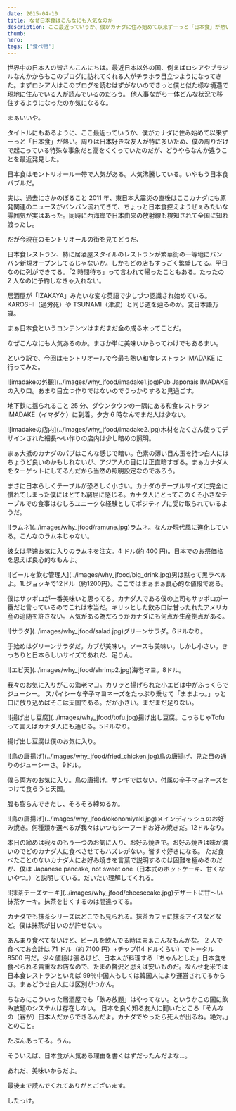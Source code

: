 ```yaml
---
date: 2015-04-10
title: なぜ日本食はこんなにも人気なのか
description: ここ最近っていうか、僕がカナダに住み始めて以来ずーっと「日本食」が熱い。周りは日本好きな友人が特に多いため、僕の周りだけで起こっている特殊な事象だと高をくくっていたのだが、どうやらなんか違うことを最近発見した。
thumb:
hero:
tags: ['食べ物']
---
```


世界中の日本人の皆さんこんにちは。最近日本以外の国、例えばロシアやブラジルなんかからもこのブログに訪れてくれる人がチラホラ目立つようになってきた。まずロシア人はこのブログを読むはずがないのできっと僕と似た様な境遇で現地に住んでいる人が読んでいるのだろう。
他人事ながら一体どんな状況で移住するようになったのか気になるな。

まぁいいや。

タイトルにもあるように、ここ最近っていうか、僕がカナダに住み始めて以来ずーっと「日本食」が熱い。周りは日本好きな友人が特に多いため、僕の周りだけで起こっている特殊な事象だと高をくくっていたのだが、どうやらなんか違うことを最近発見した。

日本食はモントリオール一帯で人気がある。人気沸騰している。いやもう日本食バブルだ。

実は、過去にさかのぼること 2011 年、東日本大震災の直後はここカナダにも原発関連のニュースがバンバン流れてきて、ちょっと日本食控えようぜぇみたいな雰囲気が実はあった。同時に西海岸で日本由来の放射線も検知されて全国に知れ渡ったし。

だが今現在のモントリオールの街を見てどうだ、

日本食レストラン、特に居酒屋スタイルのレストランが繁華街の一等地にバンバン新規オープンしてるじゃないか。しかもどの店もすっごく繁盛してる。平日なのに列ができてる。「2 時間待ち」って言われて帰ったこともある。たったの 2 人なのに予約しなきゃ入れない。

居酒屋が「IZAKAYA」みたいな変な英語で少しづつ認識され始めている。KAROSHI（過労死）や TSUNAMI（津波）と同じ道を辿るのか。変日本語万歳。

まぁ日本食というコンテンツはまだまだ金の成る木ってことだ。

なぜこんなにも人気あるのか。まさか単に美味いからってわけでもあるまい。

という訳で、今回はモントリオールで今最も熱い和食レストラン IMADAKE に行ってみた。

<div>
  ![imadakeの外観](../images/why_jfood/imadake1.jpg)Pub Japonais IMADAKE
  の入り口。あまり目立つ作りではないのでうっかりすると見過ごす。
</div>

地下鉄に揺られること 25 分、ダウンタウンの一隅にある和食レストラン IMADAKE（イマダケ）に到着。夕方 6 時なんでまだ人は少ない。

<div>
  ![imadakeの店内](../images/why_jfood/imadake2.jpg)木材をたくさん使ってデザインされた細長〜い作りの店内は少し暗めの照明。
</div>

まぁ大抵のカナダのパブはこんな感じで暗い。色素の薄い目ん玉を持つ白人にはちょうど良いのかもしれないが、アジア人の目には正直暗すぎる。まぁカナダ人をターゲットにしてるんだから当然の照明設定なのであろう。

まさに日本らしくテーブルが恐ろしく小さい。カナダのテーブルサイズに完全に慣れてしまった僕にはとても窮屈に感じる。カナダ人にとってこのくそ小さなテーブルでの食事はむしろユニークな経験としてポジティブに受け取られているようだ。

<div>
  ![ラムネ](../images/why_jfood/ramune.jpg)ラムネ。なんか現代風に進化している。こんなのラムネじゃない。
</div>

彼女は早速お気に入りのラムネを注文。4 ドル(約 400 円)。日本でのお祭価格を思えば良心的なもんよ。

<div>
  ![ビールを飲む管理人](../images/why_jfood/big_drink.jpg)男は黙って黒ラベルよ。1Lジョッキで12ドル（約1200円）。ここではまぁまぁ良心的な値段である。
</div>

僕はサッポロが一番美味いと思ってる。カナダ人である僕の上司もサッポロが一番だと言っているのでこれは本当だ。キリッとした飲み口は甘ったれたアメリカ産の追随を許さない。人気がある為だろうかカナダにも何点か生産拠点がある。

<div>![サラダ](../images/why_jfood/salad.jpg)グリーンサラダ。6ドルなり。</div>

手始めはグリーンサラダだ。カブが美味い。ソースも美味い。しかし小さい。きっちりと日本らしいサイズであれだ、足りん。

<div>![エビ天](../images/why_jfood/shrimp2.jpg)海老マヨ。8ドル。</div>

我々のお気に入りがこの海老マヨ。カリッと揚げられた小エビは中がふっくらでジューシー。
スパイシーな辛子マヨネーズをたっぷり乗せて「ままよっ。」っと口に放り込めばそこは天国である。だが小さい。まだまだ足りない。

<div>
  ![揚げ出し豆腐](../images/why_jfood/tofu.jpg)揚げ出し豆腐。こっちじゃTofuって言えばカナダ人にも通じる。5ドルなり。
</div>

揚げ出し豆腐は僕のお気に入り。

<div>
  ![鳥の唐揚げ](../images/why_jfood/fried_chicken.jpg)鳥の唐揚げ。見た目の通りのジューシーさ。9ドル。
</div>

僕ら両方のお気に入り。鳥の唐揚げ。ザンギではない。付属の辛子マヨネーズをつけて食らうと天国。

腹も膨らんできたし、そろそろ締めるか。

<div>
  ![鳥の唐揚げ](../images/why_jfood/okonomiyaki.jpg)メインディッシュのお好み焼き。何種類か選べるが我々はいつもシーフードお好み焼きだ。12ドルなり。
</div>

本日の締めは我々のもう一つのお気に入り、お好み焼きで。お好み焼きは味が濃いのでどのカナダ人に食べさせてもハズレがない。皆すぐ好きになる。
ただ食べたことのないカナダ人にお好み焼きを言葉で説明するのは困難を極めるのだが、僕は Japanese pancake, not sweet one（日本式のホットケーキ、甘くないやつ。）と説明している。だいたい理解してくれる。

<div>
  ![抹茶チーズケーキ](../images/why_jfood/cheesecake.jpg)デザートに甘〜い抹茶ケーキ。抹茶を甘くするのは間違ってる。
</div>

カナダでも抹茶シリーズはどこでも見られる。抹茶カフェに抹茶アイスなどなど。僕は抹茶が甘いのが許せない。

あんまり食べてないけど、ビールを飲んでる時はまぁこんなもんかな。
2 人で食べてお会計は 71 ドル（約 7100 円）+チップ(14 ドルくらい）でトータル 8500 円だ。少々値段は張るけど、日本人が料理する「ちゃんとした」日本食を食べられる貴重なお店なので、たまの贅沢と思えば安いものだ。なんせ北米では日本食レストランといえば 99％中国人もしくは韓国人により運営されてるからさ。まぁどうせ白人には区別がつかん。

ちなみにこういった居酒屋でも「飲み放題」はやってない。というかこの国に飲み放題のシステムは存在しない。
日本を良く知る友人に聞いたところ「そんなの（客が）日本人だからできるんだよ。カナダでやったら死人が出るね。絶対。」とのこと。

たぶんあってる。うん。

そういえば、日本食が人気ある理由を書くはずだったんだよな…。

あれだ、美味いからだよ。

最後まで読んでくれてありがとございます。

したっけ。
